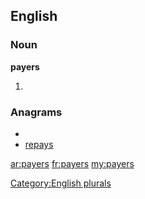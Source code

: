 ==English==

===Noun===
'''payers'''

# {{plural of|[[payer]]}}

===Anagrams===
* {{alphagram|aeprsy}}
* [[repays#English|repays]]

[[Category:English plurals]]

[[ar:payers]]
[[fr:payers]]
[[my:payers]]